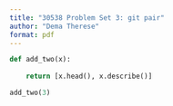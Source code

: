 ```yaml
---
title: "30538 Problem Set 3: git pair"
author: "Dema Therese"
format: pdf 
---
```


```python
def add_two(x):
    
    return [x.head(), x.describe()] 

add_two(3)
```


